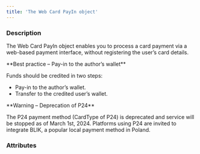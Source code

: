 ```yaml
---
title: 'The Web Card PayIn object'
---
```


  
### Description
The Web Card PayIn object enables you to process a card payment via a web-based payment interface, without registering the user’s card details.  

<Check>  
**Best practice – Pay-in to the author’s wallet** 
  
Funds should be credited in two steps:  
- Pay-in to the author’s wallet.  
- Transfer to the credited user’s wallet.  
</Check>  

<Warning>  
**Warning – Deprecation of P24** 
  
The P24 payment method (CardType of P24) is deprecated and service will be stopped as of March 1st, 2024. Platforms using P24 are invited to integrate BLIK, a popular local payment method in Poland.  
</Warning>  

### Attributes  

<Id />  

<Tag1 />  

<CreationDate />  

<AuthorId1 />  

<CreditedUserId />  

<DebitedFunds6 />  

<CreditedFunds6 />  

<Fees5 />  

<Status1 />  

<ResultCode />  

<ResultMessage />  

<ExecutionDate />  

<Type />  

<Nature />  

<CreditedWalletId1 />  

<DebitedWalletId1 />  

<PaymentType />  

<ExecutionType />  

<RedirectURL />  

<ReturnURL />  

<TemplateURLOptions />  

<TemplateURL />  

<CardType />  

<Culture />  

<SecureMode />  

<Billing1 />  

<Shipping1 />  

<StatementDescriptor />  

<BankName2 />  

<ProfilingAttemptReference />